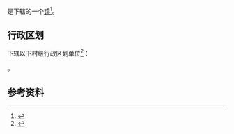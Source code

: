 {{中国乡级行政区|46/90/05/113/000}}

'''{{PAGENAMEBASE}}'''是{{PRC admin/fullname|46/90/05/113/000|3}}下辖的一个[[行政建制镇|镇]]<ref>{{PRC admin/ref sgc|{{PRC admin/parent|46/90/05/113/000}}}}</ref>。

== 行政区划 ==
{{PAGENAMEBASE}}下辖以下村级行政区划单位<ref>{{PRC admin/ref sgc|46/90/05/113/000}}</ref>：

{{PRC admin/children|46/90/05/113/000}}。

== 参考资料 ==
{{reflist}}

{{海南行政区划小作品}}
{{PRC admin/navcat|46/90/05/113/000}}